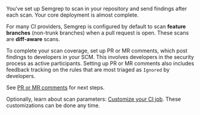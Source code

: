 You've set up Semgrep to scan in your repository and send findings after each scan. Your core deployment is almost complete.

For many CI providers, Semgrep is configured by default to scan **feature branches** (non-trunk branches) when a pull request is open. These scans are **diff-aware** scans.

To complete your scan coverage, set up PR or MR comments, which post findings to developers in your SCM. This involves developers in the security process as active participants. Setting up PR or MR comments also includes feedback tracking on the rules that are most triaged as `Ignored` by developers.

See [<i class="fa-regular fa-file-lines"></i> PR or MR comments](/category/pr-or-mr-comments/) for next steps.

Optionally, learn about scan parameters: [<i class="fa-regular fa-file-lines"></i> Customize your CI job](/deployment/customize-ci-jobs). These customizations can be done any time.
